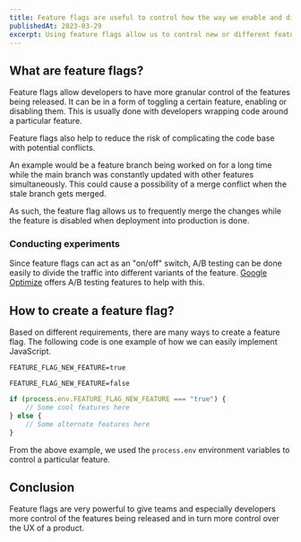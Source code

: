 ```yaml
---
title: Feature flags are useful to control how the way we enable and disable features
publishedAt: 2023-03-29
excerpt: Using feature flags allow us to control new or different feature during release in a modular way
---
```


## What are feature flags?

Feature flags allow developers to have more granular control of the features being released. It can be in a form of toggling a certain feature, enabling or disabling them. This is usually done with developers wrapping code around a particular feature.

Feature flags also help to reduce the risk of complicating the code base with potential conflicts.

An example would be a feature branch being worked on for a long time while the main branch was constantly updated with other features simultaneously. This could cause a possibility of a merge conflict when the stale branch gets merged.

As such, the feature flag allows us to frequently merge the changes while the feature is disabled when deployment into production is done.

### Conducting experiments

Since feature flags can act as an "on/off" switch, A/B testing can be done easily to divide the traffic into different variants of the feature. [Google Optimize](https://optimize.google.com) offers A/B testing features to help with this.

## How to create a feature flag?

Based on different requirements, there are many ways to create a feature flag. The following code is one example of how we can easily implement JavaScript.

```text .env.development
FEATURE_FLAG_NEW_FEATURE=true
```

```text .env.production
FEATURE_FLAG_NEW_FEATURE=false
```

```js new-feature.js
if (process.env.FEATURE_FLAG_NEW_FEATURE === "true") {
	// Some cool features here
} else {
    // Some alternate features here
}
```

From the above example, we used the `process.env` environment variables to control a particular feature.

## Conclusion

Feature flags are very powerful to give teams and especially developers more control of the features being released and in turn more control over the UX of a product.
